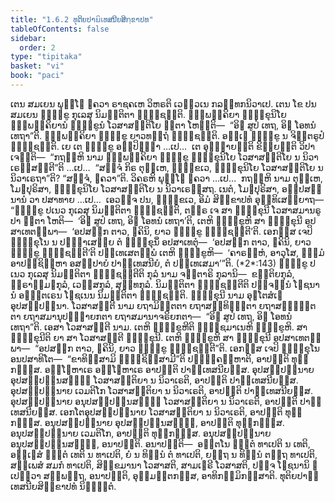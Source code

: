 ```yaml
---
title: "1.6.2 ທຸຕິຍປາຏິເທສນີຍສິກ຺ຂາປທ"
tableOfContents: false
sidebar:
  order: 2
type: "tipitaka"
basket: "vi"
book: "paci"
---
```



<DynamicBreadcrumb />

<Division number="557" book="paci">

<Paragraph number="1613" book="paci">
ເຕນ ສມເຍນ ພຸທ຺ໂຘ ຠຄວາ ຣາຊຄເຫ ວິຫຣຕິ ເວຬຸວເນ ກລນ຺ທກນິວາເປ. ເຕນ ໂຂ ປນ ສມເຍນ ຠິກ຺ຂູ ກຸເລສຸ ນິມນ຺ຕິຕາ ຠຸຎ຺ຊນ຺ຕິ. ຉພ຺ພຄ຺ຄິຍາ ຠິກ຺ຂຸນິໂຍ ຉພ຺ພຄ຺ຄິຍານໍ ຠິກ຺ຂູນໍ ໂວສາສນ຺ຕິໂຍ ຐິຕາ ໂຫນ຺ຕິ—  “ອິຘ ສູປໍ ເທຖ, ອິຘ ໂອທນໍ ເທຖາ”ຕິ. ຉພ຺ພຄ຺ຄິຍາ ຠິກ຺ຂູ ຍາວທຕ຺ຖໍ ຠຸຎ຺ຊນ຺ຕິ. ອຎ຺ເຎ ຠິກ຺ຂູ ນ ຈິຕ຺ຕຣູປໍ ຠຸຎ຺ຊນ຺ຕິ.
</Paragraph>

<Paragraph number="1614" book="paci">
ເຍ ເຕ ຠິກ຺ຂູ ອປ຺ປິຈ຺ຉາ …ເປ…  ເຕ ອຸຊ຺ຌາຍນ຺ຕິ ຂິຍ຺ຍນ຺ຕິ ວິປາເຈນ຺ຕິ—  “ກຖຎ຺ຫິ ນາມ ຉພ຺ພຄ຺ຄິຍາ ຠິກ຺ຂູ ຠິກ຺ຂຸນິໂຍ ໂວສາສນ຺ຕິໂຍ ນ ນິວາເຣສ຺ສນ຺ຕີ”ຕິ …ເປ…  “ສຈ຺ຈໍ ກິຣ ຕຸມ຺ເຫ, ຠິກ຺ຂເວ, ຠິກ຺ຂຸນິໂຍ ໂວສາສນ຺ຕິໂຍ ນ ນິວາເຣຖາ”ຕິ? “ສຈ຺ຈໍ, ຠຄວາ”ຕິ. ວິຄຣຫິ ພຸທ຺ໂຘ ຠຄວາ …ເປ…  ກຖຎ຺ຫິ ນາມ ຕຸມ຺ເຫ, ໂມຆປຸຣິສາ, ຠິກ຺ຂຸນິໂຍ ໂວສາສນ຺ຕິໂຍ ນ ນິວາເຣສ຺ສຖ. ເນຕໍ, ໂມຆປຸຣິສາ, ອປ຺ປສນ຺ນານໍ ວາ ປສາທາຍ …ເປ…  ເອວຎ຺ຈ ປນ, ຠິກ຺ຂເວ, ອິມໍ ສິກ຺ຂາປທໍ ອຸທ຺ທິເສຍ຺ຍາຖ—
</Paragraph>

</Division>
<Division number="558" book="paci">

<Paragraph number="1615" book="paci">
<Emphasis>“ຠິກ຺ຂູ ປເນວ ກຸເລສຸ ນິມນ຺ຕິຕາ ຠຸຎ຺ຊນ຺ຕິ, ຕຕ຺ຣ ເຈ ສາ ຠິກ຺ຂຸນີ ໂວສາສມານຣູປາ ຐິຕາ ໂຫຕິ—  ‘ອິຘ ສູປໍ ເທຖ, ອິຘ ໂອທນໍ ເທຖາ’ຕິ, ເຕຫິ ຠິກ຺ຂູຫິ ສາ ຠິກ຺ຂຸນີ ອປສາເທຕພ຺ພາ—  ‘ອປສກ຺ກ ຕາວ, ຠຄິນິ, ຍາວ ຠິກ຺ຂູ ຠຸຎ຺ຊນ຺ຕີ’ຕິ. ເອກສ຺ສ ເຈປິ ຠິກ຺ຂຸໂນ ນ ປຏິຠາເສຍ຺ຍ ຕໍ ຠິກ຺ຂຸນິໍ ອປສາເທຕຸໍ—  ‘ອປສກ຺ກ ຕາວ, ຠຄິນິ, ຍາວ ຠິກ຺ຂູ ຠຸຎ຺ຊນ຺ຕີ’ຕິ ປຏິເທເສຕພ຺ພໍ ເຕຫິ ຠິກ຺ຂູຫິ—  ‘ຄາຣຍ຺ຫໍ, ອາວຸໂສ, ຘມ຺ມໍ ອາປຊ຺ຊິມ຺ຫາ ອສປ຺ປາຍໍ ປາຏິເທສນີຍໍ, ຕໍ ປຏິເທເສມາ’”</Emphasis>ຕິ. (*2*:<Emphasis>143</Emphasis>)
</Paragraph>

</Division>
<Division number="559" book="paci">

<Paragraph number="1616" book="paci">
<Emphasis>ຠິກ຺ຂູ ປເນວ ກຸເລສຸ ນິມນ຺ຕິຕາ ຠຸຎ຺ຊນ຺ຕີ</Emphasis>ຕິ ກຸລໍ ນາມ ຈຕ຺ຕາຣິ ກຸລານິ—  ຂຕ຺ຕິຍກຸລໍ, ພ຺ຣາຫ຺ມຓກຸລໍ, ເວສ຺ສກຸລໍ, ສຸທ຺ທກຸລໍ.
</Paragraph>

<Paragraph number="1617" book="paci">
<Emphasis>ນິມນ຺ຕິຕາ ຠຸຎ຺ຊນ຺ຕີ</Emphasis>ຕິ ປຎ຺ຈນ຺ນໍ ໂຠຊນານໍ ອຎ຺ຎຕເຣນ ໂຠຊເນນ ນິມນ຺ຕິຕາ ຠຸຎ຺ຊນ຺ຕິ.
</Paragraph>

<Paragraph number="1618" book="paci">
<Emphasis>ຠິກ຺ຂຸນີ</Emphasis> ນາມ ອຸຠໂຕສໍເຆ ອຸປສມ຺ປນ຺ນາ.
</Paragraph>

<Paragraph number="1619" book="paci">
<Emphasis>ໂວສາສນ຺ຕີ</Emphasis> ນາມ ຍຖາມິຕ຺ຕຕາ ຍຖາສນ຺ທິຏ຺ຐຕາ ຍຖາສມ຺ຠຕ຺ຕຕາ ຍຖາສມານຸປຊ຺ຌາຍກຕາ ຍຖາສມານາຈຣິຍກຕາ—  “ອິຘ ສູປໍ ເທຖ, ອິຘ ໂອທນໍ ເທຖາ”ຕິ. ເອສາ ໂວສາສນ຺ຕີ ນາມ.
</Paragraph>

<Paragraph number="1620" book="paci">
<Emphasis>ເຕຫິ ຠິກ຺ຂູຫີ</Emphasis>ຕິ ຠຸຎ຺ຊມາເນຫິ ຠິກ຺ຂູຫິ.
</Paragraph>

<Paragraph number="1621" book="paci">
<Emphasis>ສາ ຠິກ຺ຂຸນີ</Emphasis>ຕິ ຍາ ສາ ໂວສາສນ຺ຕີ ຠິກ຺ຂຸນີ.
</Paragraph>

<Paragraph number="1622" book="paci">
ເຕຫິ ຠິກ຺ຂູຫິ ສາ ຠິກ຺ຂຸນີ ອປສາເທຕພ຺ພາ—  “ອປສກ຺ກ ຕາວ, ຠຄິນິ, ຍາວ ຠິກ຺ຂູ ຠຸຎ຺ຊນ຺ຕີ”ຕິ. ເອກສ຺ສ ເຈປິ ຠິກ຺ຂຸໂນ ອນປສາທິໂຕ—  “ຂາທິສ຺ສາມິ ຠຸຎ຺ຊິສ຺ສາມີ”ຕິ ປຏິຄ຺ຄຓ຺ຫາຕິ, ອາປຕ຺ຕິ ທຸກ຺ກຏສ຺ສ. ອຊ຺ໂຌຫາເຣ ອຊ຺ໂຌຫາເຣ ອາປຕ຺ຕິ ປາຏິເທສນີຍສ຺ສ.
</Paragraph>

</Division>
<Division number="560" book="paci">

<Paragraph number="1623" book="paci">
ອຸປສມ຺ປນ຺ນາຍ ອຸປສມ຺ປນ຺ນສຎ຺ຎີ ໂວສາສນ຺ຕິຍາ ນ ນິວາເຣຕິ, ອາປຕ຺ຕິ ປາຏິເທສນີຍສ຺ສ. ອຸປສມ຺ປນ຺ນາຍ ເວມຕິໂກ ໂວສາສນ຺ຕິຍາ ນ ນິວາເຣຕິ, ອາປຕ຺ຕິ ປາຏິເທສນີຍສ຺ສ. ອຸປສມ຺ປນ຺ນາຍ ອນຸປສມ຺ປນ຺ນສຎ຺ຎີ ໂວສາສນ຺ຕິຍາ ນ ນິວາເຣຕິ, ອາປຕ຺ຕິ ປາຏິເທສນີຍສ຺ສ.
</Paragraph>

<Paragraph number="1624" book="paci">
ເອກໂຕອຸປສມ຺ປນ຺ນາຍ ໂວສາສນ຺ຕິຍາ ນ ນິວາເຣຕິ, ອາປຕ຺ຕິ ທຸກ຺ກຏສ຺ສ. ອນຸປສມ຺ປນ຺ນາຍ ອຸປສມ຺ປນ຺ນສຎ຺ຎີ, ອາປຕ຺ຕິ ທຸກ຺ກຏສ຺ສ. ອນຸປສມ຺ປນ຺ນາຍ ເວມຕິໂກ, ອາປຕ຺ຕິ ທຸກ຺ກຏສ຺ສ. ອນຸປສມ຺ປນ຺ນາຍ ອນຸປສມ຺ປນ຺ນສຎ຺ຎີ, ອນາປຕ຺ຕິ.
</Paragraph>

</Division>
<Division number="561" book="paci">

<Paragraph number="1625" book="paci">
ອນາປຕ຺ຕິ—  ອຕ຺ຕໂນ ຠຕ຺ຕໍ ທາເປຕິ ນ ເທຕິ, ອຎ຺ເຎສໍ ຠຕ຺ຕໍ ເທຕິ ນ ທາເປຕິ, ຍໍ ນ ທິນ຺ນໍ ຕໍ ທາເປຕິ, ຍຕ຺ຖ ນ ທິນ຺ນໍ ຕຕ຺ຖ ທາເປຕິ, ສພ຺ເພສໍ ສມກໍ ທາເປຕິ, ສິກ຺ຂມານາ ໂວສາສຕິ, ສາມເຓຣີ ໂວສາສຕິ, ປຎ຺ຈ ໂຠຊນານິ ຐເປຕ຺ວາ ສພ຺ພຕ຺ຖ, ອນາປຕ຺ຕິ, ອຸມ຺ມຕ຺ຕກສ຺ສ, ອາທິກມ຺ມິກສ຺ສາຕິ.

</Paragraph>
</Division>

<Paragraph number="1626" type="center" book="paci">
ທຸຕິຍປາຏິເທສນີຍສິກ຺ຂາປທໍ ນິຏ຺ຐິຕໍ.
</Paragraph>